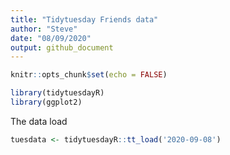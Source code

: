 ```yaml
---
title: "Tidytuesday Friends data"
author: "Steve"
date: "08/09/2020"
output: github_document
---
```


```r
knitr::opts_chunk$set(echo = FALSE)

library(tidytuesdayR)
library(ggplot2)

```


The data load

```r
tuesdata <- tidytuesdayR::tt_load('2020-09-08')

```


